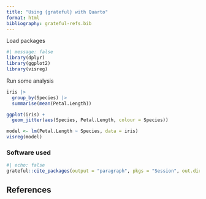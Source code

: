 ```yaml
---
title: "Using {grateful} with Quarto"
format: html
bibliography: grateful-refs.bib
---
```


Load packages

```r
#| message: false
library(dplyr)
library(ggplot2)
library(visreg)
```

Run some analysis

```r
iris |> 
  group_by(Species) |> 
  summarise(mean(Petal.Length))

ggplot(iris) +
  geom_jitter(aes(Species, Petal.Length, colour = Species))

model <- lm(Petal.Length ~ Species, data = iris)
visreg(model)
```

### Software used

```r
#| echo: false
grateful::cite_packages(output = "paragraph", pkgs = "Session", out.dir = getwd())
```

## References

